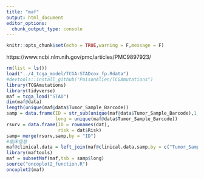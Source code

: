 ```yaml
---
title: "maf"
output: html_document
editor_options: 
  chunk_output_type: console
---
```


```r
knitr::opts_chunk$set(echo = TRUE,warning = F,message = F)
```

https://www.ncbi.nlm.nih.gov/pmc/articles/PMC9897923/

```r
rm(list = ls())
load("../4_tcga_model/TCGA-STADcox_fp.Rdata")
#devtools::install_github("PoisonAlien/TCGAmutations")
library(TCGAmutations)
library(tidyverse)
maf = tcga_load("STAD")
dim(maf@data)
length(unique(maf@data$Tumor_Sample_Barcode))
samp = data.frame(ID = str_sub(unique(maf@data$Tumor_Sample_Barcode),1,16),
                  long = unique(maf@data$Tumor_Sample_Barcode))
rsurv = data.frame(ID = rownames(dat),
                   risk = dat$Risk)
samp= merge(rsurv,samp,by = "ID")
#临床信息
maf@clinical.data = left_join(maf@clinical.data,samp,by = c("Tumor_Sample_Barcode"="long"))
library(maftools)
maf = subsetMaf(maf,tsb = samp$long)
source("oncoplot2_function.R")
oncoplot2(maf)
```

